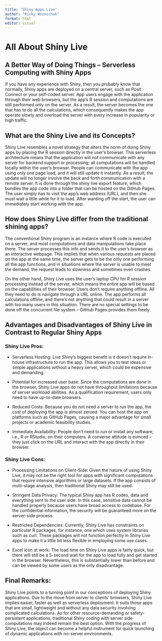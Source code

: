 ```yaml
---
title: "Shiny Apps Live"
author: "Ricky Woznichak"
format: html
editor: visual
---
```


# All About Shiny Live

## A Better Way of Doing Things – Serverless Computing with Shiny Apps

If you have any experience with Shiny, then you probably know that normally, Shiny apps are deployed on a central server, such as Posit Connect or your self-coded server.
App users engage with the application through their web browsers, but the app's R session and computations are still performed only on the server.
As a result, the server becomes the one that has to do all the calculations, which consequently makes the app operate slowly and overload the server with every increase in popularity or high traffic.

## What are the Shiny Live and its Concepts?

Shiny Live resembles a novel strategy that alters the norm of doing Shiny apps by placing the R session directly in the user's browser.
This serverless architecture means that the application will not communicate with any server for backend support or processing; all computations will be handled locally within the user’s browser.
People can communicate with the app using only one page load, and it will still update it instantly.
As a result, the update will no longer involve the back and forth communication with a remote server.
It is done through the shiny live export feature, which bundles the app code into a folder that can be hosted on the GitHub Pages.
The user simply has to visit the app’s web address (URL), and then she must wait a little while for it to load.
After warding off the start, the user can immediately start working with the app.

## How does Shiny Live differ from the traditional shining apps?

The conventional Shiny program is an instance where R code is executed on a server, and most computations and data manipulations take place there.
The server processes this info and sends it to the user's browser as an interactive webpage.
This implies that when various requests are placed on the app at the same time, the server gets to be the only one performing all the app functions, and in situations where the server is unable to meet the demand, the request leads to slowness and sometimes even crashes.

On the other hand, Shiny Live uses the user’s laptop CPU for R session processing instead of the server, which means the entire app will be based on the capabilities of their browser.
Users don't require anything offline.
All they need to do is navigate through a URL online.
The app performs all calculations offline, and there’s not anything that could result in a server with too many users in this situation.
There are no special settings to be done off the concurrent file system – GitHub Pages provides them freely.

## Advantages and Disadvantages of Shiny Live in Contrast to Regular Shiny Apps

### Shiny Live Pros:

-   Serverless Hosting: Live Shiny's biggest benefit is it doesn't require in-house infrastructure to run the app.
    This allows you to test ideas or simple applications without a heavy server, which could be expensive and demanding.

-   Potential for increased user base: Since the computations are done in the browser, Shiny Live apps do not have throughput limitations because of server workload abilities.
    As a qualification requirement, users only need to have up-to-date browsers.

-   Reduced Costs: Because you do not need a server to run the app, the cost of deploying the app is almost zeroed.
    You can host the app on platforms such as GitHub Pages, causing a major advantage for small projects or academic feasibility studies.

-   Immediate Availability: People don’t need to run or install any software, i.e., R or RStudio, on their computers.
    A converse attitude is evinced – they just click on the URL and interact with the app directly in their browser.

### Shiny Live Cons:

-   Processing Limitations on Client-Side: Given the nature of using Shiny Live, it may not be the right tool for apps with significant computations that require intensive algorithms or large datasets.
    If the app consists of multi-stage analysis, then traditional Shiny may still be used.

-   Stringent Data Privacy: The typical Shiny app has R codes, data and everything sent to the user side.
    In this case, sensitive data cannot be handled properly because users have broad access to codebase.
    For the confidential information, the security will be guaranteed more on the server-side process.

-   Restricted Dependencies: Currently, Shiny Live has constraints on particular R packages, for instance, one which uses system libraries such as curl.
    These packages will not function perfectly in Shiny Live apps to make it a little bit less flexible in employing some use cases.

-   Excel icon at work: The load time on Shiny Live apps is fairly quick, but there will still be a 5-second wait for the app to load fully and get started in the browser.
    Nevertheless, this is substantially lower than before and can be viewed by some users as the only disadvantage.

## Final Remarks:

Shiny Live points to a turning point in our conceptions of deploying Shiny applications.
Due to the move from server to clients' browsers, Shiny Live implies easier, faster as well as serverless deployment.
It suits those apps that are small, lightweight and without any data security involving complicated calculations.
As for other resource-demanding or safety-persistent applications, traditional Shiny coding with server side computations may indeed remain the best option.
With the progress of Shiny Live, the object can become a helpful instrument for quick launching of dynamic applications with no-server environments.
